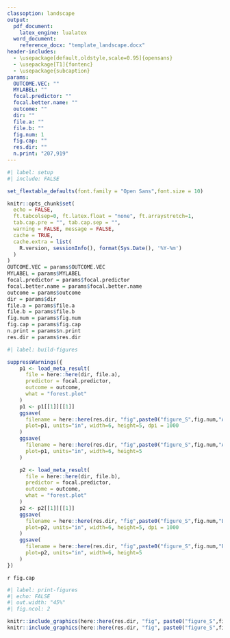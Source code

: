 ```yaml
---
classoption: landscape
output:
  pdf_document:
    latex_engine: lualatex
  word_document:
    reference_docx: "template_landscape.docx"
header-includes:
  - \usepackage[default,oldstyle,scale=0.95]{opensans}
  - \usepackage[T1]{fontenc}
  - \usepackage{subcaption}
params: 
  OUTCOME.VEC: ""
  MYLABEL: ""
  focal.predictor: ""
  focal.better.name: ""
  outcome: ""
  dir: ""
  file.a: ""
  file.b: ""
  fig.num: 1
  fig.cap: ""
  res.dir: ""
  n.print: "207,919"
---
```

\pagestyle{empty}
\setmainfont{opensans}


```r
#| label: setup
#| include: FALSE

set_flextable_defaults(font.family = "Open Sans",font.size = 10)

knitr::opts_chunk$set(
  echo = FALSE,
  ft.tabcolsep=0, ft.latex.float = "none", ft.arraystretch=1,
  tab.cap.pre = "", tab.cap.sep = "",
  warning = FALSE, message = FALSE,
  cache = TRUE,
  cache.extra = list(
    R.version, sessionInfo(), format(Sys.Date(), '%Y-%m')
  )
)
OUTCOME.VEC = params$OUTCOME.VEC
MYLABEL = params$MYLABEL
focal.predictor = params$focal.predictor
focal.better.name = params$focal.better.name
outcome = params$outcome
dir = params$dir
file.a = params$file.a
file.b = params$file.b
fig.num = params$fig.num
fig.cap = params$fig.cap
n.print = params$n.print
res.dir = params$res.dir

```


```r
#| label: build-figures

suppressWarnings({
    p1 <- load_meta_result(
      file = here::here(dir, file.a),
      predictor = focal.predictor,
      outcome = outcome,
      what = "forest.plot"
    )
    p1 <- p1[[1]][[1]]
    ggsave(
      filename = here::here(res.dir, "fig",paste0("figure_S",fig.num,"A_WOPC_", outcome,"_regressed_on_", focal.predictor,".png")),
      plot=p1, units="in", width=6, height=5, dpi = 1000
    )
    ggsave(
      filename = here::here(res.dir, "fig",paste0("figure_S",fig.num,"A_WOPC_", outcome,"_regressed_on_", focal.predictor,".pdf")),
      plot=p1, units="in", width=6, height=5
    )

    p2 <- load_meta_result(
      file = here::here(dir, file.b),
      predictor = focal.predictor,
      outcome = outcome,
      what = "forest.plot"
    )
    p2 <- p2[[1]][[1]]
    ggsave(
      filename = here::here(res.dir, "fig",paste0("figure_S",fig.num,"B_WPC_", outcome,"_regressed_on_", focal.predictor,".png")),
      plot=p2, units="in", width=6, height=5, dpi = 1000
    )
    ggsave(
      filename = here::here(res.dir, "fig",paste0("figure_S",fig.num,"B_WPC_", outcome,"_regressed_on_", focal.predictor,".pdf")),
      plot=p2, units="in", width=6, height=5
    )
})
```


`r fig.cap`

```r
#| label: print-figures
#| echo: FALSE
#| out.width: "45%"
#| fig.ncol: 2

knitr::include_graphics(here::here(res.dir, "fig", paste0("figure_S",fig.num,"A_WOPC_", outcome,"_regressed_on_", focal.predictor,".pdf")))
knitr::include_graphics(here::here(res.dir, "fig", paste0("figure_S",fig.num,"B_WPC_", outcome,"_regressed_on_", focal.predictor,".pdf")))

```

